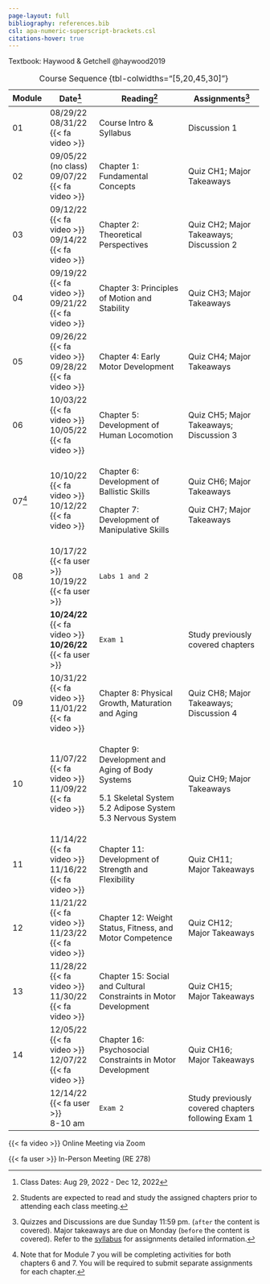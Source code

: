 ```yaml
---
page-layout: full
bibliography: references.bib
csl: apa-numeric-superscript-brackets.csl
citations-hover: true
---
```


Textbook: Haywood & Getchell @haywood2019

+------------+----------------------------------+------------------------------------------------------------------+----------------------------------------------------+
| Module     | Date[^1]                         | Reading[^2]                                                      | Assignments[^3]                                    |
+============+==================================+==================================================================+====================================================+
| 01         | 08/29/22\                        | Course Intro & Syllabus                                          | Discussion 1                                       |
|            | 08/31/22 {{< fa video >}}        |                                                                  |                                                    |
+------------+----------------------------------+------------------------------------------------------------------+----------------------------------------------------+
| 02         | 09/05/22 (no class)\             | Chapter 1: Fundamental Concepts                                  | Quiz CH1; Major Takeaways                          |
|            | 09/07/22 {{< fa video >}}        |                                                                  |                                                    |
+------------+----------------------------------+------------------------------------------------------------------+----------------------------------------------------+
| 03         | 09/12/22 {{< fa video >}}\       | Chapter 2: Theoretical Perspectives                              | Quiz CH2; Major Takeaways; Discussion 2            |
|            | 09/14/22 {{< fa video >}}        |                                                                  |                                                    |
+------------+----------------------------------+------------------------------------------------------------------+----------------------------------------------------+
| 04         | 09/19/22 {{< fa video >}}\       | Chapter 3: Principles of Motion and Stability                    | Quiz CH3; Major Takeaways                          |
|            | 09/21/22 {{< fa video >}}        |                                                                  |                                                    |
+------------+----------------------------------+------------------------------------------------------------------+----------------------------------------------------+
| 05         | 09/26/22 {{< fa video >}}\       | Chapter 4: Early Motor Development                               | Quiz CH4; Major Takeaways                          |
|            | 09/28/22 {{< fa video >}}        |                                                                  |                                                    |
+------------+----------------------------------+------------------------------------------------------------------+----------------------------------------------------+
| 06         | 10/03/22 {{< fa video >}}\       | Chapter 5: Development of Human Locomotion                       | Quiz CH5; Major Takeaways; Discussion 3            |
|            | 10/05/22 {{< fa video >}}        |                                                                  |                                                    |
+------------+----------------------------------+------------------------------------------------------------------+----------------------------------------------------+
| 07[^4]     | 10/10/22 {{< fa video >}}\       | Chapter 6: Development of Ballistic Skills                       | Quiz CH6; Major Takeaways                          |
|            | 10/12/22 {{< fa video >}}        |                                                                  |                                                    |
|            |                                  | Chapter 7: Development of Manipulative Skills                    | Quiz CH7; Major Takeaways                          |
+------------+----------------------------------+------------------------------------------------------------------+----------------------------------------------------+
| 08         | 10/17/22 {{< fa user >}}\        | `Labs 1 and 2`                                                   |                                                    |
|            | 10/19/22 {{< fa user >}}         |                                                                  |                                                    |
+------------+----------------------------------+------------------------------------------------------------------+----------------------------------------------------+
|            | **10/24/22** {{< fa video >}}**\ | `Exam 1`                                                         | Study previously covered chapters                  |
|            | 10/26/22** {{< fa user >}}       |                                                                  |                                                    |
+------------+----------------------------------+------------------------------------------------------------------+----------------------------------------------------+
| 09         | 10/31/22 {{< fa video >}}\       | Chapter 8: Physical Growth, Maturation and Aging                 | Quiz CH8; Major Takeaways; Discussion 4            |
|            | 11/01/22 {{< fa video >}}        |                                                                  |                                                    |
+------------+----------------------------------+------------------------------------------------------------------+----------------------------------------------------+
| 10         | 11/07/22 {{< fa video >}}\       | Chapter 9: Development and Aging of Body Systems                 | Quiz CH9; Major Takeaways                          |
|            | 11/09/22 {{< fa video >}}        |                                                                  |                                                    |
|            |                                  | 5.1 Skeletal System\                                             |                                                    |
|            |                                  | 5.2 Adipose System\                                              |                                                    |
|            |                                  | 5.3 Nervous System                                               |                                                    |
+------------+----------------------------------+------------------------------------------------------------------+----------------------------------------------------+
| 11         | 11/14/22 {{< fa video >}}\       | Chapter 11: Development of Strength and Flexibility              | Quiz CH11; Major Takeaways                         |
|            | 11/16/22 {{< fa video >}}        |                                                                  |                                                    |
+------------+----------------------------------+------------------------------------------------------------------+----------------------------------------------------+
| 12         | 11/21/22 {{< fa video >}}\       | Chapter 12: Weight Status, Fitness, and Motor Competence         | Quiz CH12; Major Takeaways                         |
|            | 11/23/22 {{< fa video >}}        |                                                                  |                                                    |
+------------+----------------------------------+------------------------------------------------------------------+----------------------------------------------------+
| 13         | 11/28/22 {{< fa video >}}\       | Chapter 15: Social and Cultural Constraints in Motor Development | Quiz CH15; Major Takeaways                         |
|            | 11/30/22 {{< fa video >}}\       |                                                                  |                                                    |
+------------+----------------------------------+------------------------------------------------------------------+----------------------------------------------------+
| 14         | 12/05/22 {{< fa video >}}\       | Chapter 16: Psychosocial Constraints in Motor Development        | Quiz CH16; Major Takeaways                         |
|            | 12/07/22 {{< fa video >}}        |                                                                  |                                                    |
+------------+----------------------------------+------------------------------------------------------------------+----------------------------------------------------+
|            | 12/14/22 {{< fa user >}}\        | `Exam 2`                                                         | Study previously covered chapters following Exam 1 |
|            | 8-10 am                          |                                                                  |                                                    |
+------------+----------------------------------+------------------------------------------------------------------+----------------------------------------------------+

: Course Sequence {tbl-colwidths="\[5,20,45,30\]"}

[^1]: Class Dates: Aug 29, 2022 - Dec 12, 2022

[^2]: Students are expected to read and study the assigned chapters prior to attending each class meeting.

[^3]: Quizzes and Discussions are due Sunday 11:59 pm. (`after` the content is covered). Major takeaways are due on Monday (`before` the content is covered). Refer to the [syllabus](syllabus.qmd) for assignments detailed information.

[^4]: Note that for Module 7 you will be completing activities for both chapters 6 and 7. You will be required to submit separate assignments for each chapter.

{{< fa video >}} Online Meeting via Zoom

{{< fa user >}} In-Person Meeting (RE 278)
